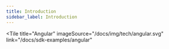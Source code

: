 ```yaml
---
title: Introduction
sidebar_label: Introduction
---
```




<Tile
    title="Angular"
    imageSource="/docs/img/tech/angular.svg"
    link="/docs/sdk-examples/angular"
>
</Tile>
